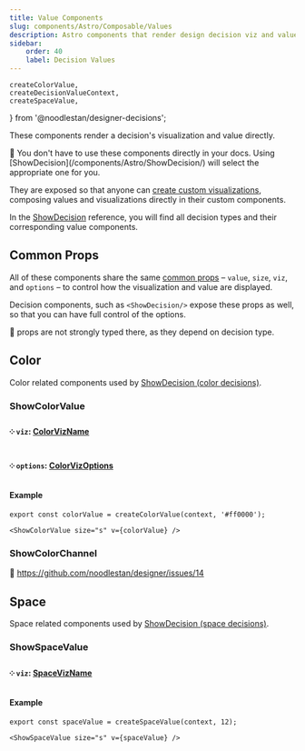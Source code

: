 ```yaml
---
title: Value Components
slug: components/Astro/Composable/Values
description: Astro components that render design decision viz and value together.
sidebar:
    order: 40
    label: Decision Values
---
```



    createColorValue,
    createDecisionValueContext,
    createSpaceValue,
} from '@noodlestan/designer-decisions';



These components render a decision's visualization and value directly.

<Aside type="tip">
    🚧 You don't have to use these components directly in your docs. Using
    [ShowDecision](/components/Astro/ShowDecision/) will select the appropriate one for you.
</Aside>

They are exposed so that anyone can
[create custom visualizations](/guides/creating-custom-design-decision-visualizations/),
composing values and visualizations directly in their custom components.

In the [ShowDecision](/components/Astro/ShowDecision) reference,
you will find all decision types and their corresponding value components.

## Common Props

All of these components share the same [common props](/components/Astro/Props/#valueprops) –
`value`, `size`, `viz`, and `options` – to control how the visualization
and value are displayed.

Decision components, such as `<ShowDecision/>` expose these props as well, so that you
can have full control of the options.

<Aside type="note">🚧 props are not strongly typed there, as they depend on decision type.</Aside>

## Color

Color related components used by
[ShowDecision (color decisions)](/components/Astro/ShowDecision/#color).

### ShowColorValue

#### ༶ `viz`: [ColorVizName](/api/designer-shows/Types/ColorVizName)

#### ༶ `options`: [ColorVizOptions](/api/designer-shows/Types/ColorVizOptions)

#### Example

```mdx
export const colorValue = createColorValue(context, '#ff0000');

<ShowColorValue size="s" v={colorValue} />
```

<CardGrid>
    <ShowColorValue size="s" v={colorValue} />
</CardGrid>

### ShowColorChannel

🚧 https://github.com/noodlestan/designer/issues/14

## Space

Space related components used by
[ShowDecision (space decisions)](/components/Astro/ShowDecision/#space).

### ShowSpaceValue

#### ༶ `viz`: [SpaceVizName](/api/designer-shows/Types/SpaceVizName/)

#### Example

```mdx
export const spaceValue = createSpaceValue(context, 12);

<ShowSpaceValue size="s" v={spaceValue} />
```

<CardGrid>
    <ShowSpaceValue size="s" v={spaceValue} />
</CardGrid>

